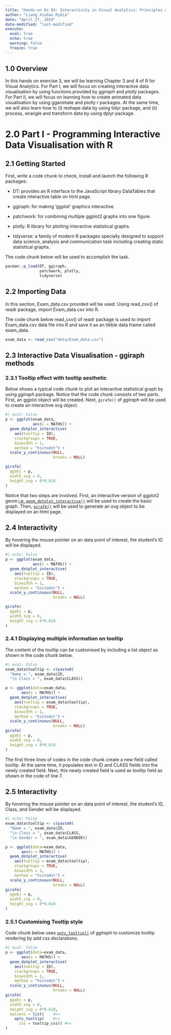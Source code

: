 ```yaml
---
title: "Hands-on Ex 03: Interactivity in Visual Analytics: Principles and Methods"
author: "Liang Xiuhao Rydia"
date: "April 27, 2024"
date-modified: "last-modified"
execute:
  eval: true
  echo: true
  warning: false
  freeze: true
---
```


## 1.0 Overview

In this hands on exercise 3, we will be learning Chapter 3 and 4 of R for Visual Analytics. For Part I, we will focus on creating interactive data visualisation by using functions provided by *ggiraph* and *plotly* packages. For Part II, we will focus on learning how to create animated data visualisation by using gganimate and plotly r packages. At the same time, we will also learn how to (i) reshape data by using tidyr package, and (ii) process, wrangle and transform data by using dplyr package.

# 2.0 Part I - Programming Interactive Data Visualisation with R

## 2.1 Getting Started

First, write a code chunk to check, install and launch the following R packages:

-   DT: provides an R interface to the JavaScript library DataTables that create interactive table on html page.

-   ggiraph: for making ‘ggplot’ graphics interactive.

-   patchwork: for combining multiple ggplot2 graphs into one figure.

-   plotly: R library for plotting interactive statistical graphs.

-   tidyverse: a family of modern R packages specially designed to support data science, analysis and communication task including creating static statistical graphs.

The code chunk below will be used to accomplish the task.

```r
pacman::p_load(DT, ggiraph, 
               patchwork, plotly, 
               tidyverse) 
```

## 2.2 Importing Data

In this section, Exam_data.csv provided will be used. Using read_csv() of readr package, import Exam_data.csv into R.

The code chunk below read_csv() of readr package is used to import Exam_data.csv data file into R and save it as an tibble data frame called exam_data.

```r
exam_data <- read_csv("data/Exam_data.csv")
```

## 2.3 Interactive Data Visualisation - ggiraph methods

### 2.3.1 Tooltip effect with tooltip aesthetic

Below shows a typical code chunk to plot an interactive statistical graph by using *ggiraph* package. Notice that the code chunk consists of two parts. First, an ggplot object will be created. Next, `girafe()` of *ggiraph* will be used to create an interactive svg object.

```r
#| eval: False
p <- ggplot(exam_data,
            aes(x = MATHS)) +
  geom_dotplot_interactive(
    aes(tooltip = ID),
    stackgroups = TRUE,
    binwidth = 1,
    method = "histodot") +
  scale_y_continuous(NULL,
                     breaks = NULL)

girafe(
  ggobj = p,
  width_svg = 6,
  height_svg = 6*0.618
)
```

Notice that two steps are involved. First, an interactive version of ggplot2 geom [i.e. `geom_dotplot_interactive()`](https://davidgohel.github.io/ggiraph/reference/geom_dotplot_interactive.html) will be used to create the basic graph. Then, [`girafe()`](https://davidgohel.github.io/ggiraph/reference/girafe.html) will be used to generate an svg object to be displayed on an html page.

## 2.4 Interactivity

By hovering the mouse pointer on an data point of interest, the student’s ID will be displayed.

```r
#| echo: False
p <- ggplot(exam_data,
            aes(x = MATHS)) +
  geom_dotplot_interactive(
    aes(tooltip = ID),
    stackgroups = TRUE,
    binwidth = 1,
    method = "histodot") +
  scale_y_continuous(NULL,
                     breaks = NULL)

girafe(
  ggobj = p,
  width_svg = 6,
  height_svg = 6*0.618
)
```

### 2.4.1 Displaying multiple information on tooltip

The content of the tooltip can be customised by including a list object as shown in the code chunk below.

```r
#| eval: False
exam_data$tooltip <- c(paste0(     
  "Name = ", exam_data$ID,         
  "\n Class = ", exam_data$CLASS)) 

p <- ggplot(data=exam_data, 
       aes(x = MATHS)) +
  geom_dotplot_interactive(
    aes(tooltip = exam_data$tooltip), 
    stackgroups = TRUE,
    binwidth = 1,
    method = "histodot") +
  scale_y_continuous(NULL,               
                     breaks = NULL)
girafe(
  ggobj = p,
  width_svg = 8,
  height_svg = 8*0.618
)
```

The first three lines of codes in the code chunk create a new field called tooltip. At the same time, it populates text in ID and CLASS fields into the newly created field. Next, this newly created field is used as tooltip field as shown in the code of line 7.

## 2.5 Interactivity

By hovering the mouse pointer on an data point of interest, the student’s ID, Class, and Gender will be displayed.

```r
#| echo: False
exam_data$tooltip <- c(paste0(     
  "Name = ", exam_data$ID,         
  "\n Class = ", exam_data$CLASS,
  "\n Gender = ", exam_data$GENDER)) 

p <- ggplot(data=exam_data, 
       aes(x = MATHS)) +
  geom_dotplot_interactive(
    aes(tooltip = exam_data$tooltip), 
    stackgroups = TRUE,
    binwidth = 1,
    method = "histodot") +
  scale_y_continuous(NULL,               
                     breaks = NULL)
girafe(
  ggobj = p,
  width_svg = 8,
  height_svg = 8*0.618
)
```

### 2.5.1 Customising Tooltip style

Code chunk below uses [`opts_tooltip()`](https://davidgohel.github.io/ggiraph/reference/opts_tooltip.html) of *ggiraph* to customize tooltip rendering by add css declarations.

```r
#| eval: False
p <- ggplot(data=exam_data, 
       aes(x = MATHS)) +
  geom_dotplot_interactive(              
    aes(tooltip = ID),                   
    stackgroups = TRUE,                  
    binwidth = 1,                        
    method = "histodot") +               
  scale_y_continuous(NULL,               
                     breaks = NULL)
girafe(                                  
  ggobj = p,                             
  width_svg = 6,                         
  height_svg = 6*0.618,
  options = list(    #<<
    opts_tooltip(    #<<
      css = tooltip_css)) #<<
)
```
